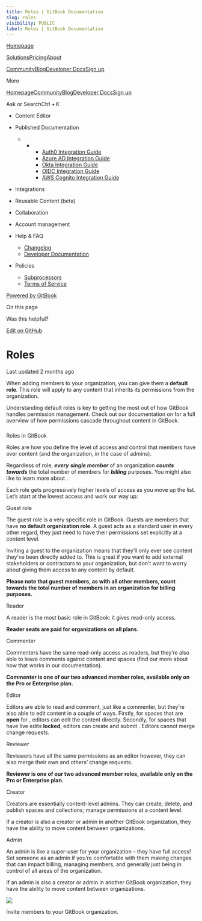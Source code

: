 ```yaml
---
title: Roles | GitBook Documentation
slug: roles
visibility: PUBLIC
label: Roles | GitBook Documentation
---
```

[Homepage](https://www.gitbook.com/)

[Solutions](https://www.gitbook.com/solutions/public-docs)[Pricing](https://www.gitbook.com/pricing)[About](https://www.gitbook.com/about)

[Community](https://github.com/GitbookIO/community)[Blog](https://www.gitbook.com/blog)[Developer Docs](https://developer.gitbook.com/)[Sign up](https://gitbook.com/join)

More

[Homepage](https://www.gitbook.com/)[Community](https://github.com/GitbookIO/community)[Blog](https://www.gitbook.com/blog)[Developer Docs](https://developer.gitbook.com/)[Sign up](https://gitbook.com/join)

Ask or SearchCtrl + K

*   Content Editor
    
*   Published Documentation
    
    *   *   *   [Auth0 Integration Guide](https://developer.gitbook.com/visitor-authentication/guides/integrations/how-to-use-auth0-integration-for-visitor-authentication)
            *   [Azure AD Integration Guide](https://developer.gitbook.com/visitor-authentication/guides/integrations/how-to-use-azure-ad-integration-for-visitor-authentication)
            *   [Okta Integration Guide](https://developer.gitbook.com/visitor-authentication/guides/integrations/how-to-use-okta-integration-for-visitor-authentication)
            *   [OIDC Integration Guide](https://developer.gitbook.com/visitor-authentication/guides/integrations/how-to-use-the-oidc-integration-for-visitor-authentication)
            *   [AWS Cognito Integration Guide](https://developer.gitbook.com/visitor-authentication/guides/integrations/how-to-use-the-aws-cognito-integration-for-visitor-authentication)
            
        
    
*   Integrations
    
*   Reusable Content (beta)
    
*   Collaboration
    
*   Account management
    
*   Help & FAQ
    
    *   [Changelog](https://changelog.gitbook.com/)
    *   [Developer Documentation](https://developer.gitbook.com/)
*   Policies
    
    *   [Subprocessors](https://policies.gitbook.com/security/subprocessors)
    *   [Terms of Service](https://policies.gitbook.com/terms)

[Powered by GitBook](https://www.gitbook.com/?utm_source=content&utm_medium=trademark&utm_campaign=NkEGS7hzeqa35sMXQZ4X)

On this page

Was this helpful?

[Edit on GitHub](https://github.com/GitbookIO/public-docs/blob/main/account-management/member-management/roles.md)

Roles
=====

Last updated 2 months ago

When adding members to your organization, you can give them a **default role**. This role will apply to any content that inherits its permissions from the organization.

Understanding default roles is key to getting the most out of how GitBook handles permission management. Check out our documentation on for a full overview of how permissions cascade throughout content in GitBook.

### 

[](#roles-in-gitbook)

Roles in GitBook

Roles are how you define the level of access and control that members have over content (and the organization, in the case of admins).

Regardless of role, _**every**_ _**single member**_ of an organization _**counts towards**_ the total number of members for _**billing**_ purposes. You might also like to learn more about .

Each role gets progressively higher levels of access as you move up the list. Let’s start at the lowest access and work our way up:

Guest role[](#guest-role)

The guest role is a very specific role in GitBook. Guests are members that have **no default organization role**. A guest acts as a standard user in every other regard, they just need to have their permissions set explicitly at a content level.

Inviting a guest to the organization means that they’ll only ever see content they’ve been directly added to. This is great if you want to add external stakeholders or contractors to your organization, but don’t want to worry about giving them access to any content by default.

**Please note that guest members, as with all other members, count towards the total number of members in an organization for billing purposes.**

Reader[](#reader)

A reader is the most basic role in GitBook: it gives read-only access.

**Reader seats are paid for organizations on all plans**.

Commenter[](#commenter)

Commenters have the same read-only access as readers, but they’re also able to leave comments against content and spaces (find our more about how that works in our documentation).

**Commenter is one of our two advanced member roles, available only on the Pro or Enterprise plan.**

Editor[](#editor)

Editors are able to read and comment, just like a commenter, but they’re also able to edit content in a couple of ways. Firstly, for spaces that are **open** for , editors can edit the content directly. Secondly, for spaces that have live edits **locked**, editors can create and submit . Editors cannot merge change requests.

Reviewer[](#reviewer)

Reviewers have all the same permissions as an editor however, they can also merge their own and others’ change requests.

**Reviewer is one of our two advanced member roles, available only on the Pro or Enterprise plan.**

Creator[](#creator)

Creators are essentially content-level admins. They can create, delete, and publish spaces and collections; manage permissions at a content level.

If a creator is also a creator or admin in another GitBook organization, they have the ability to move content between organizations.

Admin[](#admin)

An admin is like a super-user for your organization – they have full access! Set someone as an admin if you’re comfortable with them making changes that can impact billing, managing members, and generally just being in control of all areas of the organization.

If an admin is also a creator or admin in another GitBook organization, they have the ability to move content between organizations.

![](https://docs.gitbook.com/~gitbook/image?url=https%3A%2F%2F1050631731-files.gitbook.io%2F%7E%2Ffiles%2Fv0%2Fb%2Fgitbook-x-prod.appspot.com%2Fo%2Fspaces%252FNkEGS7hzeqa35sMXQZ4X%252Fuploads%252F0qBrsEIQA02cMJZHBCZ8%252Finvite-members.png%3Falt%3Dmedia%26token%3D1da690ee-736b-48d6-88dc-8bfe98be2313&width=768&dpr=4&quality=100&sign=e242f6a9&sv=1)

Invite members to your GitBook organization.
